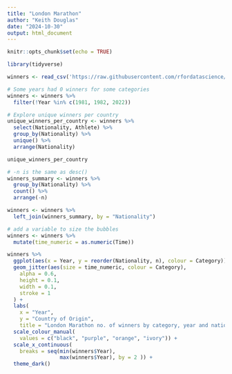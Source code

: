 ```yaml
---
title: "London Marathon"
author: "Keith Douglas"
date: "2024-10-30"
output: html_document
---
```


```r
knitr::opts_chunk$set(echo = TRUE)
```

```r
library(tidyverse)
```


```r
winners <- read_csv('https://raw.githubusercontent.com/rfordatascience/tidytuesday/master/data/2023/2023-04-25/winners.csv')
```

```r
# Some years had 0 winners for some categories
winners <- winners %>% 
  filter(!Year %in% c(1981, 1982, 2022))

# Explore unique winners per country
unique_winners_per_country <- winners %>% 
  select(Nationality, Athlete) %>% 
  group_by(Nationality) %>% 
  unique() %>% 
  arrange(Nationality)

unique_winners_per_country

# -n is the same as desc()
winners_summary <- winners %>% 
  group_by(Nationality) %>% 
  count() %>% 
  arrange(-n)
```

```r
winners <- winners %>% 
  left_join(winners_summary, by = "Nationality")
```

```r
# add a variable to size the bubbles
winners <- winners %>% 
  mutate(time_numeric = as.numeric(Time))

winners %>% 
  ggplot(aes(x = Year, y = reorder(Nationality, n), colour = Category)) +
  geom_jitter(aes(size = time_numeric, colour = Category),
    alpha = 0.6,
    height = 0.1,
    width = 0.1,
    stroke = 1
  ) + 
  labs(
    x = "Year",
    y = "Country of Origin",
    title = "London Marathon no. of winners by category, year and nationality") +
  scale_colour_manual(
    values = c("black", "purple", "orange", "ivory")) +
  scale_x_continuous(
    breaks = seq(min(winners$Year), 
                 max(winners$Year), by = 2 )) +
  theme_dark()
```

